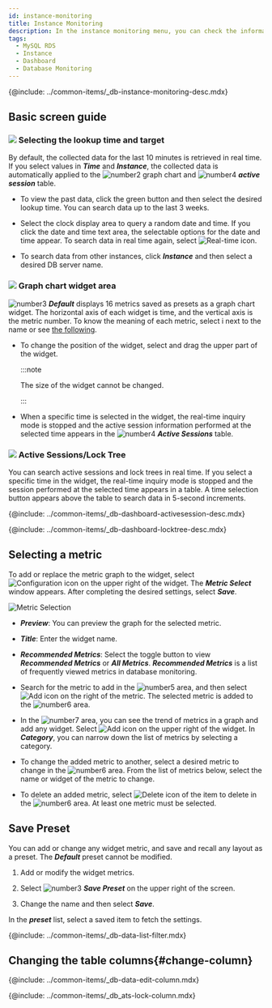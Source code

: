 ```yaml
---
id: instance-monitoring
title: Instance Monitoring
description: In the instance monitoring menu, you can check the information details on key metrics of the database server in real time.
tags:
  - MySQL RDS
  - Instance
  - Dashboard
  - Database Monitoring
---
```



{@include: ../common-items/_db-instance-monitoring-desc.mdx}

## Basic screen guide

<ProdImg img='db-instance-monitoring.png' desc='인스턴스 모니터링' />

### ![](/img/number-01.png) Selecting the lookup time and target

By default, the collected data for the last 10 minutes is retrieved in real time. If you select values in **_Time_** and **_Instance_**, the collected data is automatically applied to the ![number2](/img/number-02.png) graph chart and ![number4](/img/number-04.png) **_active session_** table.

-   To view the past data, click the green button and then select the desired lookup time. You can search data up to the last 3 weeks. 

-   Select the clock display area to query a random date and time. If you click the date and time text area, the selectable options for the date and time appear. To search data in real time again, select ![Real-time icon](/img/ico-play-time.svg).

-   To search data from other instances, click **_Instance_** and then select a desired DB server name.

### ![](/img/number-02.png) Graph chart widget area

![number3](/img/number-03.png) **_Default_** displays 16 metrics saved as presets as a graph chart widget. The horizontal axis of each widget is time, and the vertical axis is the metric number. To know the meaning of each metric, select <span class='mark'>i</span> next to the name or see [the following](metrics-data-list).

-   To change the position of the widget, select and drag the upper part of the widget.

    :::note

    The size of the widget cannot be changed.

    :::

-   When a specific time is selected in the widget, the real-time inquiry mode is stopped and the active session information performed at the selected time appears in the ![number4](/img/number-04.png) **_Active Sessions_** table.

### ![](/img/number-04.png) Active Sessions/Lock Tree

You can search active sessions and lock trees in real time. If you select a specific time in the widget, the real-time inquiry mode is stopped and the session performed at the selected time appears in a table. A time selection button appears above the table to search data in 5-second increments.

{@include: ../common-items/_db-dashboard-activesession-desc.mdx}

{@include: ../common-items/_db-dashboard-locktree-desc.mdx}

## Selecting a metric

To add or replace the metric graph to the widget, select ![Configuration icon](/img/ico-setting.svg) on the upper right of the widget. The **_Metric Select_** window appears. After completing the desired settings, select **_Save_**.

![Metric Selection](/img/mysql-rds-merics-select.png)

-   **_Preview_**: You can preview the graph for the selected metric.

-   **_Title_**: Enter the widget name.

-   **_Recommended Metrics_**: Select the toggle button to view **_Recommended Metrics_** or **_All Metrics_**. **_Recommended Metrics_** is a list of frequently viewed metrics in database monitoring.

-   Search for the metric to add in the ![number5](/img/number-05.png) area, and then select ![Add icon](/img/ico-add.svg) on the right of the metric. The selected metric is added to the ![number6](/img/number-06.png) area.

-   In the ![number7](/img/ic-number-07.svg) area, you can see the trend of metrics in a graph and add any widget. Select ![Add icon](/img/ico-add.svg) on the upper right of the widget. In **_Category_**, you can narrow down the list of metrics by selecting a category.

-   To change the added metric to another, select a desired metric to change in the ![number6](/img/number-06.png) area. From the list of metrics below, select the name or widget of the metric to change.

-   To delete an added metric, select ![Delete icon](/img/ico-trash.svg) of the item to delete in the ![number6](/img/number-06.png) area. At least one metric must be selected.

## Save Preset

You can add or change any widget metric, and save and recall any layout as a preset. The **_Default_** preset cannot be modified. 

1.  Add or modify the widget metrics.

2.  Select ![number3](/img/number-03.png) **_Save Preset_** on the upper right of the screen. 

3.  Change the name and then select **_Save_**.

In the **_preset_** list, select a saved item to fetch the settings.

<!-- 데이터 필터링 -->

{@include: ../common-items/_db-data-list-filter.mdx}

## Changing the table columns{#change-column}

{@include: ../common-items/_db-data-edit-column.mdx}

<!-- 컬럼 목록 추가 -->

{@include: ../common-items/_db_ats-lock-column.mdx}    
